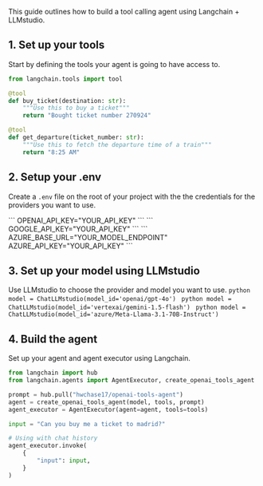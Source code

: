 This guide outlines how to build a tool calling agent using Langchain + LLMstudio. 

## 1. Set up your tools
Start by defining the tools your agent is going to have access to.
```python
from langchain.tools import tool

@tool
def buy_ticket(destination: str):
    """Use this to buy a ticket"""
    return "Bought ticket number 270924"

@tool
def get_departure(ticket_number: str):
    """Use this to fetch the departure time of a train"""
    return "8:25 AM"
```

## 2. Setup your .env
Create a `.env` file on the root of your project with the the credentials for the providers you want to use.

<Tabs>
    <Tab title="OpenAI">
        ```
        OPENAI_API_KEY="YOUR_API_KEY"
        ```
    </Tab>
    <Tab title="VertexAI">
        ```
        GOOGLE_API_KEY="YOUR_API_KEY"
        ```
    </Tab>
    <Tab title="Azure">
        ```
        AZURE_BASE_URL="YOUR_MODEL_ENDPOINT"
        AZURE_API_KEY="YOUR_API_KEY"
        ```
    </Tab>
  </Tabs>

## 3. Set up your model using LLMstudio
Use LLMstudio to choose the provider and model you want to use.
<Tabs>
    <Tab title="OpenAI">
        ```python
        model = ChatLLMstudio(model_id='openai/gpt-4o')
        ```
    </Tab>
    <Tab title="VertexAI">
        ```python
        model = ChatLLMstudio(model_id='vertexai/gemini-1.5-flash')
        ```
    </Tab>
    <Tab title="Azure">
        ```python
        model = ChatLLMstudio(model_id='azure/Meta-Llama-3.1-70B-Instruct')
        ```
    </Tab>
  </Tabs>

## 4. Build the agent
Set up your agent and agent executor using Langchain.

```python
from langchain import hub
from langchain.agents import AgentExecutor, create_openai_tools_agent

prompt = hub.pull("hwchase17/openai-tools-agent")
agent = create_openai_tools_agent(model, tools, prompt)
agent_executor = AgentExecutor(agent=agent, tools=tools)

input = "Can you buy me a ticket to madrid?"

# Using with chat history
agent_executor.invoke(
    {
        "input": input,
    }
)
```



